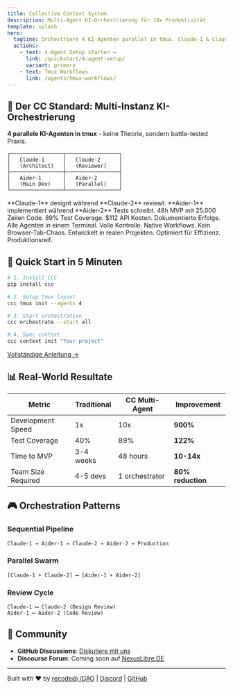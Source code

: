```yaml
---
title: Collective Context System
description: Multi-Agent KI-Orchestrierung für 10x Produktivität
template: splash
hero:
  tagline: Orchestriere 4 KI-Agenten parallel in tmux. Claude-1 & Claude-2 arbeiten mit Aider-1 & Aider-2. Die Zukunft der Software-Entwicklung ist JETZT.
  actions:
    - text: 4-Agent Setup starten →
      link: /quickstart/4-agent-setup/
      variant: primary
    - text: Tmux Workflows
      link: /agents/tmux-workflows/
---
```



## 🎯 Der CC Standard: Multi-Instanz KI-Orchestrierung

**4 parallele KI-Agenten in tmux** - keine Theorie, sondern battle-tested Praxis.

```
┌─────────────────┬─────────────────┐
│   Claude-1      │   Claude-2      │
│   (Architect)   │   (Reviewer)    │
├─────────────────┼─────────────────┤
│   Aider-1       │   Aider-2       │
│   (Main Dev)    │   (Parallel)    │
└─────────────────┴─────────────────┘
```

<CardGrid stagger>
  <Card title="Parallele Execution" icon="rocket">
    **Claude-1** designt während **Claude-2** reviewt. **Aider-1** implementiert während **Aider-2** Tests schreibt.
  </Card>
  
  <Card title="10x Produktivität" icon="seti:config">
    48h MVP mit 25.000 Zeilen Code. 89% Test Coverage. $112 API Kosten. Dokumentierte Erfolge.
  </Card>
  
  <Card title="Tmux Integration" icon="laptop">
    Alle Agenten in einem Terminal. Volle Kontrolle. Native Workflows. Kein Browser-Tab-Chaos.
  </Card>
  
  <Card title="Battle-Tested" icon="approve-check">
    Entwickelt in realen Projekten. Optimiert für Effizienz. Produktionsreif.
  </Card>
</CardGrid>

## 🚀 Quick Start in 5 Minuten

```bash
# 1. Install CCC
pip install ccc

# 2. Setup tmux layout
ccc tmux init --agents 4

# 3. Start orchestration
ccc orchestrate --start all

# 4. Sync context
ccc context init "Your project"
```

[Vollständige Anleitung →](/quickstart/4-agent-setup/)

## 📊 Real-World Resultate

| Metric | Traditional | CC Multi-Agent | Improvement |
|--------|------------|----------------|-------------|
| Development Speed | 1x | 10x | **900%** |
| Test Coverage | 40% | 89% | **122%** |
| Time to MVP | 3-4 weeks | 48 hours | **10-14x** |
| Team Size Required | 4-5 devs | 1 orchestrator | **80% reduction** |

## 🎮 Orchestration Patterns

### Sequential Pipeline
```
Claude-1 → Aider-1 → Claude-2 → Aider-2 → Production
```

### Parallel Swarm  
```
[Claude-1 + Claude-2] ⟷ [Aider-1 + Aider-2]
```

### Review Cycle
```
Claude-1 ⟷ Claude-2 (Design Review)
Aider-1 ⟷ Aider-2 (Code Review)
```

## 💬 Community

- **GitHub Discussions**: [Diskutiere mit uns](https://github.com/collective-context/ccc/discussions)
- **Discourse Forum**: Coming soon auf [NexusLibre.DE](https://NexusLibre.DE)

---

Built with ❤️ by [recode@ /DAO](https://github.com/recodeat) | [Discord](https://discord.gg/collective-context) | [GitHub](https://github.com/collective-context)